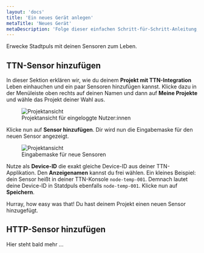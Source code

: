 ```yaml
---
layout: 'docs'
title: 'Ein neues Gerät anlegen'
metaTitle: 'Neues Gerät'
metaDescription: 'Folge dieser einfachen Schritt-für-Schritt-Anleitung, um neue Sensoren auf Stadtpuls hinzuzufügen.'
---
```

  
<p className="lead">
  Erwecke Stadtpuls mit deinen Sensoren zum Leben.
</p>

## TTN-Sensor hinzufügen
In dieser Sektion erklären wir, wie du deinem **Projekt mit TTN-Integration** Leben einhauchen und ein paar Sensoren hinzufügen kannst. Klicke dazu in der Menüleiste oben rechts auf deinen Namen und dann auf **Meine Projekte** und wähle das Projekt deiner Wahl aus.
   <figure>
  <img style={{maxHeight: 400, border: '1px solid rgba(0, 0, 0, 0.05)'}}
    src="/images/deviceNewTTN.png"
    alt="Projektansicht"
  />
    <figcaption>
    Projektansicht für eingeloggte Nutzer:innen
  </figcaption>
  </figure>

Klicke nun auf **Sensor hinzufügen**. Dir wird nun die Eingabemaske für den neuen Sensor angezeigt. 

   <figure>
  <img style={{maxHeight: 400, border: '1px solid rgba(0, 0, 0, 0.05)'}}
    src="/images/deviceAddTTN.png"
    alt="Projektansicht"
  />
    <figcaption>
    Eingabemaske für neue Sensoren
  </figcaption>
  </figure>

Nutze als **Device-ID** die exakt gleiche Device-ID aus deiner TTN-Applikation. Den **Anzeigenamen** kannst du frei wählen.
Ein kleines Beispiel: dein Sensor heißt in deiner TTN-Konsole `node-temp-001`. Demnach lautet deine Device-ID in Statdpuls ebenfalls `node-temp-001`. Klicke nun auf **Speichern**.

Hurray, how easy was that!
Du hast deinem Projekt einen neuen Sensor hinzugefügt.

## HTTP-Sensor hinzufügen
Hier steht bald mehr ...
